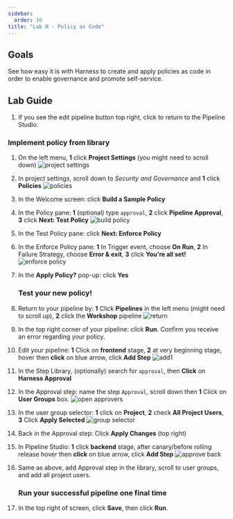 ```yaml
---
sidebar:
  order: 10
title: "Lab H - Policy as Code"
---
```


## Goals

See how easy it is with Harness to create and apply policies as code in order to enable governance and promote self-service.

## Lab Guide

1. If you see the edit pipeline button top right, click to return to the Pipeline Studio.

### Implement policy from library

1. On the left menu, **1** click **Project Settings** (you might need to scroll down)
   ![project settings](../../../img/harness8projectsettings.png)
1. In project settings, scroll down to _Security and Governance_ and **1** click **Policies**
   ![policies](../../../img/harness8policies.png)
1. In the Welcome screen: click **Build a Sample Policy**
1. In the Policy pane: **1** (optional) type `approval`, **2** click **Pipeline Approval**, **3** click **Next: Test Policy**
   ![build policy](../../../img/harness8buildpolicy.png)
1. In the Test Policy pane: click **Next: Enforce Policy**
1. In the Enforce Policy pane: **1** In Trigger event, choose **On Run**, **2** In Failure Strategy, choose **Error & exit**, **3** click **You're all set!**
   ![enforce policy](../../../img/harness8enforcepolicy.png)
1. In the **Apply Policy?** pop-up: click **Yes**

   ### Test your new policy!

1. Return to your pipeline by: **1** Click **Pipelines** in the left menu (might need to scroll up), **2** click the **Workshop** pipeline
   ![return](../../../img/harness8return.png)
1. In the top right corner of your pipeline: click **Run**. Confirm you receive an error regarding your policy.
1. Edit your pipeline: **1** Click on **frontend** stage, **2** at very beginning stage, hover then **click** on blue arrow, click **Add Step**
   ![add1](../../../img/harness8add1.png)
1. In the Step Library, (optionally) search for `approval`, then **Click** on **Harness Approval**
1. In the Approval step: name the step `Approval`, scroll down then **1** Click on **User Groups** box.
   ![open approvers](../../../img/harness8openapprovers.png)
1. In the user group selector: **1** click on **Project**, **2** check **All Project Users**, **3** Click **Apply Selected**
   ![group selector](../../../img/harness8groupselect.png)
1. Back in the Approval step: Click **Apply Changes** (top right)
1. In Pipeline Studio: **1** click **backend** stage, after canary/before rolling release hover then **click** on blue arrow, click **Add Step**
   ![approve back](../../../img/harness8approveback.png)
1. Same as above, add Approval step in the library, scroll to user groups, and add all project users.

   ### Run your successful pipeline one final time

1. In the top right of screen, click **Save**, then click **Run**.
